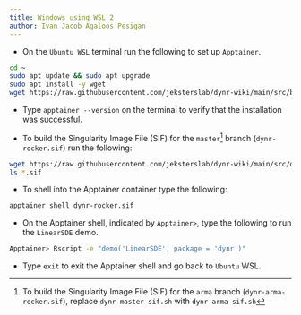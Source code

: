 ```yaml
---
title: Windows using WSL 2
author: Ivan Jacob Agaloos Pesigan
---
```


- On the `Ubuntu WSL` terminal run the following to set up `Apptainer`.

```bash
cd ~
sudo apt update && sudo apt upgrade
sudo apt install -y wget
wget https://raw.githubusercontent.com/jeksterslab/dynr-wiki/main/src/build-apptainer.sh | bash
```

- Type `apptainer --version` on the terminal to verify that the installation was successful.

- To build the Singularity Image File (SIF) for the `master`[^apptainer-win-wsl2-1] branch (`dynr-rocker.sif`) run the following:

[^apptainer-win-wsl2-1]: To build the Singularity Image File (SIF) for the `arma` branch (`dynr-arma-rocker.sif`), replace `dynr-master-sif.sh` with `dynr-arma-sif.sh`

```bash
wget https://raw.githubusercontent.com/jeksterslab/dynr-wiki/main/src/dynr-master-sif.sh | bash
ls *.sif
```

- To shell into the Apptainer container type the following:

```bash
apptainer shell dynr-rocker.sif
```

- On the Apptainer shell, indicated by `Apptainer>`, type the following to run the `LinearSDE` demo.

```bash
Apptainer> Rscript -e "demo('LinearSDE', package = 'dynr')"
```

- Type `exit` to exit the Apptainer shell and go back to `Ubuntu` WSL.
